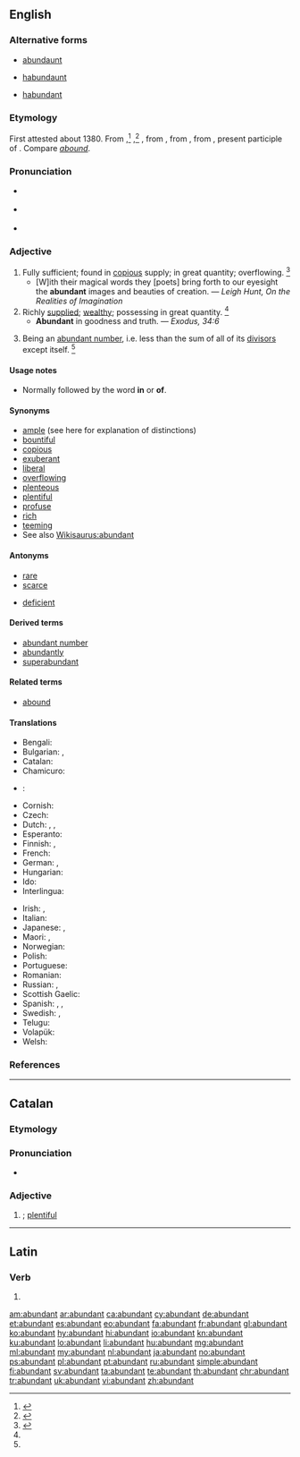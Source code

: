 ==English==

===Alternative forms===
* {{qualifier|obsolete}} [[abundaunt]] 
* {{qualifier|obsolete}} [[habundaunt]]
* {{qualifier|obsolete}} [[habundant]]

===Etymology===
First attested about 1380. From {{etyl|enm|en}} {{term|abundaunt|lang=enm}},<ref name=AHD>{{R:American Heritage 1971|page=6}}</ref> {{term|habundaunt|lang=enm}},<ref name=WI3>{{R:MW3 1976|page=8}}</ref> {{term|aboundant|lang=enm}}, from {{etyl|xno|en}} {{term|abundant|lang=fro}}, from {{etyl|fro|en}} {{term|abondant|lang=fro}}, from {{etyl|la|en}} {{m|la|abundāns}}, present participle of {{term|abundo||to overflow, to abound|lang=la}}. Compare ''[[abound]]''.

===Pronunciation===
* {{a|RP}} {{IPA|/əˈbʌn.dn̩t/|lang=en}}
* {{a|US}} {{IPA|/əˈbʌn.dn̩t/|/əˈbn̩.dn̩t/|lang=en}}
* {{audio|en-us-abundant.ogg|Audio (US)|lang=en}}

===Adjective===
{{en-adj}}

# Fully sufficient; found in [[copious]] supply; in great quantity; overflowing. {{defdate|First attested around 1350 to 1470.}}<ref name=SOED>{{R:SOED5|page=10}}</ref>
#* [W]ith their magical words they [poets] bring forth to our eyesight the '''abundant''' images and beauties of creation. — ''Leigh Hunt, On the Realities of Imagination''
# Richly [[supplied]]; [[wealthy]]; possessing in great quantity. {{defdate|First attested around 1350 to 1470.}}<ref name=SOED/>
#* '''Abundant''' in goodness and truth. — ''Exodus, 34:6''
# {{context|mathematics|lang=en}} Being an [[abundant number]], i.e. less than the sum of all of its [[divisor]]s except itself. {{defdate|First attested in the mid 16<sup>th</sup> century.}}<ref name=SOED/>

====Usage notes====
* {{sense|richly supplied}} Normally followed by the word '''in''' or {{qualifier|obsolete}} '''of'''.

====Synonyms====
* [[ample]] (see here for explanation of distinctions)
* [[bountiful]]
* [[copious]]
* [[exuberant]]
* [[liberal]]
* [[overflowing]]
* [[plenteous]]
* [[plentiful]]
* [[profuse]]
* [[rich]]
* [[teeming]]
* See also [[Wikisaurus:abundant]]

====Antonyms====
* [[rare]]
* [[scarce]]
* {{qualifier|math}} [[deficient]]

====Derived terms====
* [[abundant number]]
* [[abundantly]]
* [[superabundant]]

====Related terms====
* [[abound]]

====Translations====
{{trans-top|fully sufficient; plentiful}}
* Bengali: {{t|bn|বহুল|sc=Beng}}
* Bulgarian: {{t+|bg|обилен}}, {{t+|bg|изобилен}}
* Catalan: {{t+|ca|abundant}}
* Chamicuro: {{t|ccc|icheeki}}
* {{ttbc|cmn}}: {{t+|cmn|丰富|tr=[[fēngfù]]|sc=Hani}}
* Cornish: {{t|kw|pals}}
* Czech: {{t|cs|hojný|m}}
* Dutch: {{t+|nl|overvloedig}}, {{t|nl|rijkelijk voorhanden}}, {{t+|nl|abondant}}
* Esperanto: {{t+|eo|abunda}}
* Finnish: {{t+|fi|runsas}}, {{t+|fi|yltäkylläinen}}
* French: {{t+|fr|abondant}}
* German: {{t+|de|reichlich}}, {{t+|de|wohlhabend}}
* Hungarian: {{t+|hu|bőséges}}
* Ido: {{t+|io|abundanta}}
* Interlingua: {{t|ia|abundante}}
{{trans-mid}}
* Irish: {{t|ga|líonmhar}}, {{t|ga|raidhsiúil}}
* Italian: {{t+|it|abbondante}}
* Japanese: {{t|ja|豊か|tr=yutaka}}, {{t+|ja|多い|alt=量の多い|tr=ryō no ōi}}
* Maori: {{t|mi|ranea}}, {{t|mi|makuru}}
* Norwegian: {{t|no|rikelig}}
* Polish: {{t+|pl|obfity|m}}
* Portuguese: {{t+|pt|abundante}}
* Romanian: {{t+|ro|abundent}}
* Russian: {{t+|ru|оби́льный|tr=obilʹnyj}}, {{t+|ru|изоби́лующий|tr=izobílujuščij}}
* Scottish Gaelic: {{t|gd|pailt}}
* Spanish: {{t+|es|abundante}}, {{t+|es|copioso}}, {{t+|es|cuantioso}}
* Swedish: {{t+|sv|riklig}}, {{t+|sv|ymnig}}
* Telugu: {{t+|te|మిక్కిలి|tr=mikkili|sc=Telu}}
* Volapük: {{t+|vo|bundanik}}
* Welsh: {{t+|cy|helaeth}}
{{trans-bottom}}

===References===
<references/>

----

==Catalan==

===Etymology===
{{etyl|la|ca}} {{term|abudans|lang=la}}

===Pronunciation===
* {{rhymes|ant|lang=ca}}

===Adjective===
{{ca-adj|mf}}

# {{l/en|abundant}}; [[plentiful]]

----

==Latin==

===Verb===
{{la-verb-form|abundant}}

# {{conjugation of|abundō||3|p|pres|act|ind|lang=la}}

[[am:abundant]]
[[ar:abundant]]
[[ca:abundant]]
[[cy:abundant]]
[[de:abundant]]
[[et:abundant]]
[[es:abundant]]
[[eo:abundant]]
[[fa:abundant]]
[[fr:abundant]]
[[gl:abundant]]
[[ko:abundant]]
[[hy:abundant]]
[[hi:abundant]]
[[io:abundant]]
[[kn:abundant]]
[[ku:abundant]]
[[lo:abundant]]
[[li:abundant]]
[[hu:abundant]]
[[mg:abundant]]
[[ml:abundant]]
[[my:abundant]]
[[nl:abundant]]
[[ja:abundant]]
[[no:abundant]]
[[ps:abundant]]
[[pl:abundant]]
[[pt:abundant]]
[[ru:abundant]]
[[simple:abundant]]
[[fi:abundant]]
[[sv:abundant]]
[[ta:abundant]]
[[te:abundant]]
[[th:abundant]]
[[chr:abundant]]
[[tr:abundant]]
[[uk:abundant]]
[[vi:abundant]]
[[zh:abundant]]